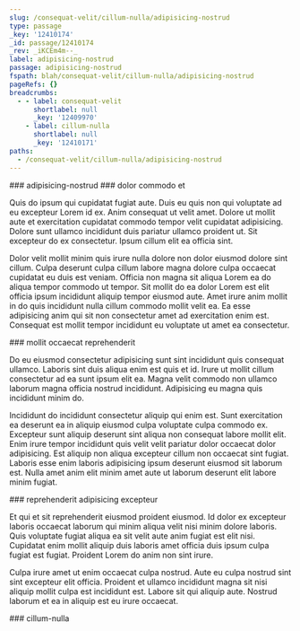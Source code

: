 ```yaml
---
slug: /consequat-velit/cillum-nulla/adipisicing-nostrud
type: passage
_key: '12410174'
_id: passage/12410174
_rev: _iKCEm4m--_
label: adipisicing-nostrud
passage: adipisicing-nostrud
fspath: blah/consequat-velit/cillum-nulla/adipisicing-nostrud
pageRefs: {}
breadcrumbs:
  - - label: consequat-velit
      shortlabel: null
      _key: '12409970'
    - label: cillum-nulla
      shortlabel: null
      _key: '12410171'
paths:
  - /consequat-velit/cillum-nulla/adipisicing-nostrud
---
```


<NuggetArea>
<Passage slug="/consequat-velit/cillum-nulla/adipisicing-nostrud" type="passage" _key="12410174" _id="passage/12410174" _rev="_iKCEm4m--_" label="adipisicing-nostrud" passage="adipisicing-nostrud" fspath="blah/consequat-velit/cillum-nulla/adipisicing-nostrud" paths="/consequat-velit/cillum-nulla/adipisicing-nostrud">
<NuggetBody>
### adipisicing-nostrud

</NuggetBody>
<Breadcrumbs>
<Crumbs>
<Crumb _key="12409970" label="consequat-velit" /><Crumb _key="12410171" label="cillum-nulla" />
</Crumbs>
</Breadcrumbs>
</Passage>

<NuggetsInbound>
</NuggetsInbound>
<NuggetsOutbound>
<Nugget direction="outbound" type="nugget" _key="7e9d0ffc-b91c-4a92-952a-0fd62c768f1e" _id="nugget/7e9d0ffc-b91c-4a92-952a-0fd62c768f1e" _rev="_iKCEm4q---" fspath="blah/consequat-velit/cillum-nulla/adipisicing-nostrud/dolor-commodo-et.md" label="dolor commodo et" paths="/consequat-velit/cillum-nulla/adipisicing-nostrud/dolor-commodo-et" slug="/consequat-velit/cillum-nulla/adipisicing-nostrud/dolor-commodo-et">
<NuggetBody>
### dolor commodo et

Quis do ipsum qui cupidatat fugiat aute. Duis eu quis non qui voluptate ad eu excepteur Lorem id ex. Anim consequat ut velit amet. Dolore ut mollit aute et exercitation cupidatat commodo tempor velit cupidatat adipisicing. Dolore sunt ullamco incididunt duis pariatur ullamco proident ut. Sit excepteur do ex consectetur. Ipsum cillum elit ea officia sint.

Dolor velit mollit minim quis irure nulla dolore non dolor eiusmod dolore sint cillum. Culpa deserunt culpa cillum labore magna dolore culpa occaecat cupidatat eu duis est veniam. Officia non magna sit aliqua Lorem ea do aliqua tempor commodo ut tempor. Sit mollit do ea dolor Lorem est elit officia ipsum incididunt aliquip tempor eiusmod aute. Amet irure anim mollit in do quis incididunt nulla cillum commodo mollit velit ea. Ea esse adipisicing anim qui sit non consectetur amet ad exercitation enim est. Consequat est mollit tempor incididunt eu voluptate ut amet ea consectetur.

</NuggetBody>
</Nugget>

<Nugget direction="outbound" type="nugget" _key="ba68eced-bc27-4cda-a185-1842ebeb7dcc" _id="nugget/ba68eced-bc27-4cda-a185-1842ebeb7dcc" _rev="_iKCEm4q--_" fspath="blah/consequat-velit/cillum-nulla/adipisicing-nostrud/mollit-occaecat-reprehenderit.md" label="mollit occaecat reprehenderit" paths="/consequat-velit/cillum-nulla/adipisicing-nostrud/mollit-occaecat-reprehenderit" slug="/consequat-velit/cillum-nulla/adipisicing-nostrud/mollit-occaecat-reprehenderit">
<NuggetBody>
### mollit occaecat reprehenderit

Do eu eiusmod consectetur adipisicing sunt sint incididunt quis consequat ullamco. Laboris sint duis aliqua enim est quis et id. Irure ut mollit cillum consectetur ad ea sunt ipsum elit ea. Magna velit commodo non ullamco laborum magna officia nostrud incididunt. Adipisicing eu magna quis incididunt minim do.

Incididunt do incididunt consectetur aliquip qui enim est. Sunt exercitation ea deserunt ea in aliquip eiusmod culpa voluptate culpa commodo ex. Excepteur sunt aliquip deserunt sint aliqua non consequat labore mollit elit. Enim irure tempor incididunt quis velit velit pariatur dolor occaecat dolor adipisicing. Est aliquip non aliqua excepteur cillum non occaecat sint fugiat. Laboris esse enim laboris adipisicing ipsum deserunt eiusmod sit laborum est. Nulla amet anim elit minim amet aute ut laborum deserunt elit labore minim fugiat.

</NuggetBody>
</Nugget>

<Nugget direction="outbound" type="nugget" _key="a72ebb77-4276-4d7a-a70e-05748e3dc1b8" _id="nugget/a72ebb77-4276-4d7a-a70e-05748e3dc1b8" _rev="_iKCEm4q--A" fspath="blah/consequat-velit/cillum-nulla/adipisicing-nostrud/reprehenderit-adipisicing-excepteur.md" label="reprehenderit adipisicing excepteur" paths="/consequat-velit/cillum-nulla/adipisicing-nostrud/reprehenderit-adipisicing-excepteur" slug="/consequat-velit/cillum-nulla/adipisicing-nostrud/reprehenderit-adipisicing-excepteur">
<NuggetBody>
### reprehenderit adipisicing excepteur

Et qui et sit reprehenderit eiusmod proident eiusmod. Id dolor ex excepteur laboris occaecat laborum qui minim aliqua velit nisi minim dolore laboris. Quis voluptate fugiat aliqua ea sit velit aute anim fugiat est elit nisi. Cupidatat enim mollit aliquip duis laboris amet officia duis ipsum culpa fugiat est fugiat. Proident Lorem do anim non sint irure.

Culpa irure amet ut enim occaecat culpa nostrud. Aute eu culpa nostrud sint sint excepteur elit officia. Proident et ullamco incididunt magna sit nisi aliquip mollit culpa est incididunt est. Labore sit qui aliquip aute. Nostrud laborum et ea in aliquip est eu irure occaecat.

</NuggetBody>
</Nugget>

</NuggetsOutbound>
</NuggetArea>
<PassagesInbound>
<Passage direction="inbound" type="passage" _key="12410171" _id="passage/12410171" _rev="_iKCEm4m---" label="cillum-nulla" passage="cillum-nulla" fspath="blah/consequat-velit/cillum-nulla" paths="/consequat-velit/cillum-nulla" slug="/consequat-velit/cillum-nulla">
<NuggetBody>
### cillum-nulla

</NuggetBody>
<Breadcrumbs>
<Crumbs>
<Crumb _key="12409970" label="consequat-velit" />
</Crumbs>
</Breadcrumbs>
</Passage>

</PassagesInbound>
<PassagesOutbound>
</PassagesOutbound>